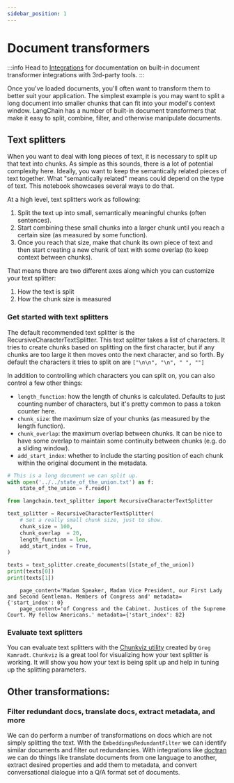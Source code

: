 ```yaml
---
sidebar_position: 1
---
```

# Document transformers

:::info
Head to [Integrations](/docs/integrations/document_transformers/) for documentation on built-in document transformer integrations with 3rd-party tools.
:::

Once you've loaded documents, you'll often want to transform them to better suit your application. The simplest example
is you may want to split a long document into smaller chunks that can fit into your model's context window. LangChain
has a number of built-in document transformers that make it easy to split, combine, filter, and otherwise manipulate documents.

## Text splitters

When you want to deal with long pieces of text, it is necessary to split up that text into chunks.
As simple as this sounds, there is a lot of potential complexity here. Ideally, you want to keep the semantically related pieces of text together. What "semantically related" means could depend on the type of text.
This notebook showcases several ways to do that.

At a high level, text splitters work as following:

1. Split the text up into small, semantically meaningful chunks (often sentences).
2. Start combining these small chunks into a larger chunk until you reach a certain size (as measured by some function).
3. Once you reach that size, make that chunk its own piece of text and then start creating a new chunk of text with some overlap (to keep context between chunks).

That means there are two different axes along which you can customize your text splitter:

1. How the text is split
2. How the chunk size is measured

### Get started with text splitters

The default recommended text splitter is the RecursiveCharacterTextSplitter. This text splitter takes a list of characters. It tries to create chunks based on splitting on the first character, but if any chunks are too large it then moves onto the next character, and so forth. By default the characters it tries to split on are `["\n\n", "\n", " ", ""]`

In addition to controlling which characters you can split on, you can also control a few other things:

- `length_function`: how the length of chunks is calculated. Defaults to just counting number of characters, but it's pretty common to pass a token counter here.
- `chunk_size`: the maximum size of your chunks (as measured by the length function).
- `chunk_overlap`: the maximum overlap between chunks. It can be nice to have some overlap to maintain some continuity between chunks (e.g. do a sliding window).
- `add_start_index`: whether to include the starting position of each chunk within the original document in the metadata.

```python
# This is a long document we can split up.
with open('../../state_of_the_union.txt') as f:
    state_of_the_union = f.read()
```


```python
from langchain.text_splitter import RecursiveCharacterTextSplitter
```


```python
text_splitter = RecursiveCharacterTextSplitter(
    # Set a really small chunk size, just to show.
    chunk_size = 100,
    chunk_overlap  = 20,
    length_function = len,
    add_start_index = True,
)
```


```python
texts = text_splitter.create_documents([state_of_the_union])
print(texts[0])
print(texts[1])
```

<CodeOutputBlock lang="python">

```
    page_content='Madam Speaker, Madam Vice President, our First Lady and Second Gentleman. Members of Congress and' metadata={'start_index': 0}
    page_content='of Congress and the Cabinet. Justices of the Supreme Court. My fellow Americans.' metadata={'start_index': 82}
```

</CodeOutputBlock>


### Evaluate text splitters

You can evaluate text splitters with the [Chunkviz utility](https://www.chunkviz.com/) created by `Greg Kamradt`.
`Chunkviz` is a great tool for visualizing how your text splitter is working. It will show you how your text is 
being split up and help in tuning up the splitting parameters.


## Other transformations:
### Filter redundant docs, translate docs, extract metadata, and more

We can do perform a number of transformations on docs which are not simply splitting the text. With the
`EmbeddingsRedundantFilter` we can identify similar documents and filter out redundancies. With integrations like
[doctran](https://github.com/psychic-api/doctran/tree/main) we can do things like translate documents from one language
to another, extract desired properties and add them to metadata, and convert conversational dialogue into a Q/A format
set of documents.
